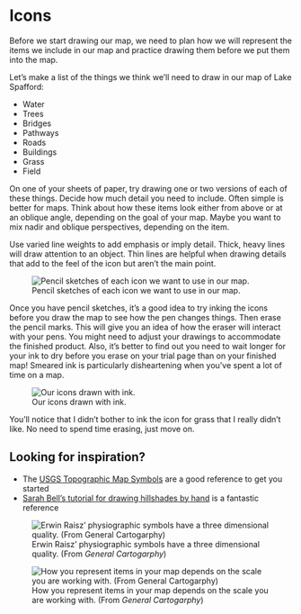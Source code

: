 # Icons

Before we start drawing our map, we need to plan how we will represent the items we include in our map and practice drawing them before we put them into the map. 

Let's make a list of the things we think we'll need to draw in our map of Lake Spafford:

 * Water
 * Trees
 * Bridges
 * Pathways
 * Roads
 * Buildings
 * Grass
 * Field

On one of your sheets of paper, try drawing one or two versions of each of these things. Decide how much detail you need to include. Often simple is better for maps.  Think about how these items look either from above or at an oblique angle, depending on the goal of your map. Maybe you want to mix nadir and oblique perspectives, depending on the item.  

Use varied line weights to add emphasis or imply detail. Thick, heavy lines will draw attention to an object. Thin lines are helpful when drawing details that add to the feel of the icon but aren't the main point.

![Pencil sketches of each icon we want to use in our map.](/images/icons_pencil.jpg){fig-align="left"}

Once you have pencil sketches, it's a good idea to try inking the icons before you draw the map to see how the pen changes things. Then erase the pencil marks. This will give you an idea of how the eraser will interact with your pens. You might need to adjust your drawings to accommodate the finished product. Also, it's better to find out you need to wait longer for your ink to dry before you erase on your trial page than on your finished map! Smeared ink is particularly disheartening when you've spent a lot of time on a map.

![Our icons drawn with ink.](/images/icons_inked.jpg)

You'll notice that I didn't bother to ink the icon for grass that I really didn't like. No need to spend time erasing, just move on.

## Looking for inspiration? 

 * The [USGS Topographic Map Symbols](https://pubs.usgs.gov/gip/TopographicMapSymbols/topomapsymbols.pdf) are a good reference to get you started
 * [Sarah Bell's tutorial for drawing hillshades by hand](https://www.sarahbellmaps.com/drawing-hillshade-by-hand-with-pencils-a-tutorial-with-time-lapse-videos) is a fantastic reference
 
![Erwin Raisz' physiographic symbols have a three dimensional quality. (From *General Cartogarphy*)](/images/example_physiographic_symbols_raisz.jpg){fig-align="left"}

![How you represent items in your map depends on the scale you are working with. (From *General Cartogarphy*)](/images/city_symbols_raisz.jpg){fig-align="left"}
